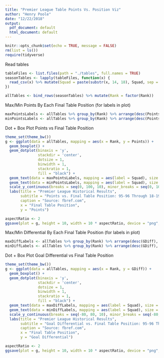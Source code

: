 ```yaml
---
title: "Premier League Table Points Vs. Position Viz"
author: "Henry Poole"
date: "12/22/2018"
output:
  pdf_document: default
  html_document: default
---
```


```r
knitr::opts_chunk$set(echo = TRUE, message = FALSE)
rm(list = ls())
require(tidyverse)
```

Read tables

```r
tableFiles <- list.files(path = "./tables", full.names = TRUE)
seasonTables <- lapply(tableFiles, function(x) {
  read_csv(x) %>% mutate(Squad = paste(substr(x, 14, 18), Squad, sep = " "))
})

allTables <- bind_rows(seasonTables) %>% mutate(Rank = factor(Rank))
```

Max/Min Points By Each Final Table Position (for labels in plot)

```r
maxPointsLabels <- allTables %>% group_by(Rank) %>% arrange(desc(Points), .by_group = TRUE) %>% top_n(n = 1, wt = Points) %>% filter(n() == 1)
minPointsLabels <- allTables %>% group_by(Rank) %>% arrange(desc(Points), .by_group = TRUE) %>% top_n(n = -1, wt = Points) %>% filter(n() == 1)
```


Dot + Box Plot Points vs Final Table Position

```r
theme_set(theme_bw())
g <- ggplot(data = allTables, mapping = aes(x = Rank, y = Points)) + 
  geom_boxplot() +
  geom_dotplot(binaxis = 'y',
               stackdir = 'center',
               dotsize = 1,
               binwidth = 1,
               stackratio = 1,
               fill = "black") +
  geom_text(data = maxPointsLabels, mapping = aes(label = Squad), size = 2.25, vjust = -2) +
  geom_text(data = minPointsLabels, mapping = aes(label = Squad), size = 2.25, vjust = 2.5) +
  scale_y_continuous(breaks = seq(0, 100, 10), minor_breaks = seq(0, 100, 2)) + 
  labs(title = "Premier League Historical Results",
       subtitle = "Points vs. Final Table Position: 95-96 Through 18-19 Seasons",
       caption = "Source: fbref.com",
       x = "Final Table Position",
       y = "Points")

aspectRatio <- 2
ggsave(plot = g, height = 10, width = 10 * aspectRatio, device = "png", filename = "Premier_League_Table_Points_Vs_Position.png", path = "plots")
```

Max/Min Differential By Each Final Table Position (for labels in plot)

```r
maxDiffLabels <- allTables %>% group_by(Rank) %>% arrange(desc(GDiff), .by_group = TRUE) %>% top_n(n = 1, wt = GDiff) %>% filter(n() == 1)
minDiffLabels <- allTables %>% group_by(Rank) %>% arrange(desc(GDiff), .by_group = TRUE) %>% top_n(n = -1, wt = GDiff) %>% filter(n() == 1)
```

Dot + Box Plot Goal Differential vs Final Table Position
```r
theme_set(theme_bw())
g <- ggplot(data = allTables, mapping = aes(x = Rank, y = GDiff)) + 
  geom_boxplot() +
  geom_dotplot(binaxis = 'y',
               stackdir = 'center',
               dotsize = 1,
               binwidth = 1,
               stackratio = 1,
               fill = "black") +
  geom_text(data = maxDiffLabels, mapping = aes(label = Squad), size = 2.25, vjust = -2) +
  geom_text(data = minDiffLabels, mapping = aes(label = Squad), size = 2.25, vjust = 2.5) +
  scale_y_continuous(breaks = seq(-80, 80, 10), minor_breaks = seq(-80, 80, 2)) + 
  labs(title = "Premier League Historical Results",
       subtitle = "Goal Differential vs. Final Table Position: 95-96 Through 18-19 Seasons",
       caption = "Source: fbref.com",
       x = "Final Table Position",
       y = "Goal Differential")

aspectRatio <- 2
ggsave(plot = g, height = 10, width = 10 * aspectRatio, device = "png", filename = "Premier_League_Table_Differential_Vs_Position.png", path = "plots")
```

